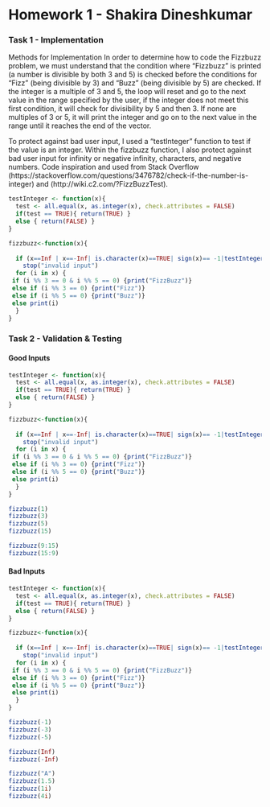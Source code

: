 Homework 1 - Shakira Dineshkumar
========================================================

### Task 1 - Implementation

Methods for Implementation
In order to determine how to code the Fizzbuzz problem, we must understand that the condition where "Fizzbuzz" is printed (a number is divisible by both 3 and 5) is checked before the conditions for "Fizz" (being divisible by 3) and "Buzz" (being divisible by 5) are checked.  If the integer is a multiple of 3 and 5, the loop will reset and go to the next value in the range specified by the user, if the integer does not meet this first condition, it will check for divisibility by 5 and then 3. If none are multiples of 3 or 5, it will print the integer and go on to the next value in the range until it reaches the end of the vector.

To protect against bad user input, I used a "testInteger" function to test if the value is an integer.  Within the fizzbuzz function, I also protect against bad user input for infinity or negative infinity, characters, and negative numbers.  Code inspiration and used from Stack Overflow (https://stackoverflow.com/questions/3476782/check-if-the-number-is-integer) and (http://wiki.c2.com/?FizzBuzzTest).



```r


testInteger <- function(x){
  test <- all.equal(x, as.integer(x), check.attributes = FALSE)
  if(test == TRUE){ return(TRUE) }
  else { return(FALSE) }
}

fizzbuzz<-function(x){
  
  if (x==Inf | x==-Inf| is.character(x)==TRUE| sign(x)== -1|testInteger(x)== FALSE |"-" %in% x )
    stop("invalid input") 
  for (i in x) {
 if (i %% 3 == 0 & i %% 5 == 0) {print("FizzBuzz")}
 else if (i %% 3 == 0) {print("Fizz")}
 else if (i %% 5 == 0) {print("Buzz")}
 else print(i)
  }
}


```

### Task 2 - Validation & Testing

#### Good Inputs

```r
testInteger <- function(x){
  test <- all.equal(x, as.integer(x), check.attributes = FALSE)
  if(test == TRUE){ return(TRUE) }
  else { return(FALSE) }
}

fizzbuzz<-function(x){
  
  if (x==Inf | x==-Inf| is.character(x)==TRUE| sign(x)== -1|testInteger(x)== FALSE |"-" %in% x )
    stop("invalid input") 
  for (i in x) {
 if (i %% 3 == 0 & i %% 5 == 0) {print("FizzBuzz")}
 else if (i %% 3 == 0) {print("Fizz")}
 else if (i %% 5 == 0) {print("Buzz")}
 else print(i)
  }
}

fizzbuzz(1)
fizzbuzz(3)
fizzbuzz(5)
fizzbuzz(15)

fizzbuzz(9:15)
fizzbuzz(15:9)
```


#### Bad Inputs

```r

testInteger <- function(x){
  test <- all.equal(x, as.integer(x), check.attributes = FALSE)
  if(test == TRUE){ return(TRUE) }
  else { return(FALSE) }
}

fizzbuzz<-function(x){
  
  if (x==Inf | x==-Inf| is.character(x)==TRUE| sign(x)== -1|testInteger(x)== FALSE |"-" %in% x )
    stop("invalid input") 
  for (i in x) {
 if (i %% 3 == 0 & i %% 5 == 0) {print("FizzBuzz")}
 else if (i %% 3 == 0) {print("Fizz")}
 else if (i %% 5 == 0) {print("Buzz")}
 else print(i)
  }
}

fizzbuzz(-1)
fizzbuzz(-3)
fizzbuzz(-5)

fizzbuzz(Inf)
fizzbuzz(-Inf)

fizzbuzz("A")
fizzbuzz(1.5)
fizzbuzz(1i)
fizzbuzz(4i)
```


